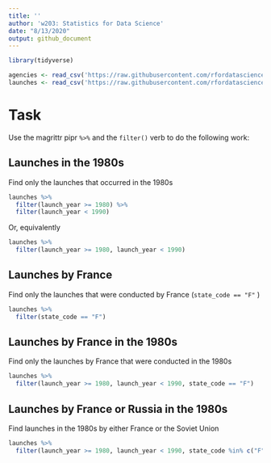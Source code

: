 ```yaml
---
title: ''
author: 'w203: Statistics for Data Science'
date: "8/13/2020"
output: github_document
---
```


```r
library(tidyverse)
```

```r
agencies <- read_csv('https://raw.githubusercontent.com/rfordatascience/tidytuesday/master/data/2019/2019-01-15/agencies.csv')
launches <- read_csv('https://raw.githubusercontent.com/rfordatascience/tidytuesday/master/data/2019/2019-01-15/launches.csv')
```

# Task 

Use the magrittr pipr `%>%` and the `filter()` verb to do the following work: 

## Launches in the 1980s

Find only the launches that occurred in the 1980s 

```r
launches %>% 
  filter(launch_year >= 1980) %>% 
  filter(launch_year < 1990)
```

Or, equivalently

```r
launches %>% 
  filter(launch_year >= 1980, launch_year < 1990)
```

## Launches by France 

Find only the launches that were conducted by France (`state_code == "F"` )

```r
launches %>% 
  filter(state_code == "F")
```

## Launches by France in the 1980s

Find only the launches by France that were conducted in the 1980s

```r
launches %>% 
  filter(launch_year >= 1980, launch_year < 1990, state_code == "F")
```

## Launches by France or Russia in the 1980s 

Find launches in the 1980s by either France or the Soviet Union

```r
launches %>% 
  filter(launch_year >= 1980, launch_year < 1990, state_code %in% c("F", "SU"))
```

